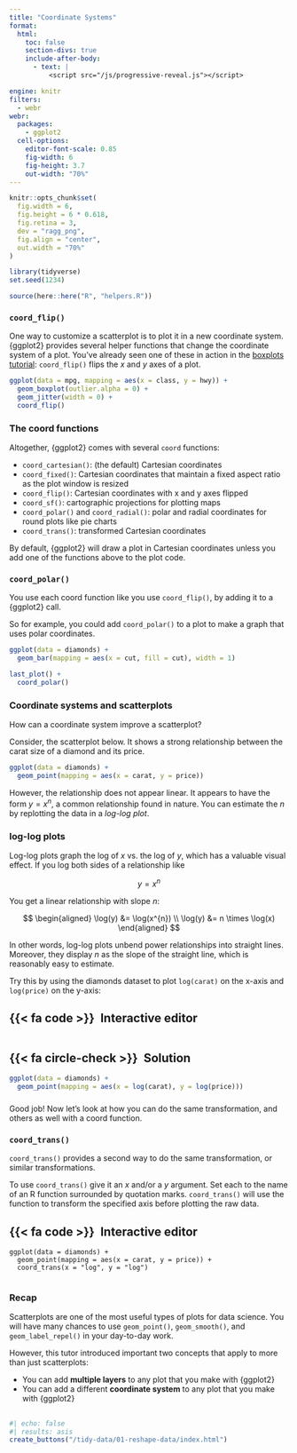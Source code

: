 ```yaml
---
title: "Coordinate Systems"
format:
  html: 
    toc: false
    section-divs: true
    include-after-body: 
      - text: |
          <script src="/js/progressive-reveal.js"></script>

engine: knitr
filters:
  - webr
webr:
  packages:
    - ggplot2
  cell-options:
    editor-font-scale: 0.85
    fig-width: 6
    fig-height: 3.7
    out-width: "70%"
---
```


```r
knitr::opts_chunk$set(
  fig.width = 6,
  fig.height = 6 * 0.618,
  fig.retina = 3,
  dev = "ragg_png",
  fig.align = "center",
  out.width = "70%"
)

library(tidyverse)
set.seed(1234)

source(here::here("R", "helpers.R"))
```

### `coord_flip()` {.no-hide}

One way to customize a scatterplot is to plot it in a new coordinate system. {ggplot2} provides several helper functions that change the coordinate system of a plot. You've already seen one of these in action in the [boxplots tutorial](/visualize-data/04-boxplots/): `coord_flip()` flips the $x$ and $y$ axes of a plot.

```r
ggplot(data = mpg, mapping = aes(x = class, y = hwy)) +
  geom_boxplot(outlier.alpha = 0) +
  geom_jitter(width = 0) +
  coord_flip()
```

### The coord functions

Altogether, {ggplot2} comes with several `coord` functions:

* `coord_cartesian()`: (the default) Cartesian coordinates
* `coord_fixed()`: Cartesian coordinates that maintain a fixed aspect ratio as the plot window is resized
* `coord_flip()`: Cartesian coordinates with x and y axes flipped
* `coord_sf()`: cartographic projections for plotting maps
* `coord_polar()` and `coord_radial()`: polar and radial coordinates for round plots like pie charts
* `coord_trans()`: transformed Cartesian coordinates

By default, {ggplot2} will draw a plot in Cartesian coordinates unless you add one of the functions above to the plot code.

### `coord_polar()`

You use each coord function like you use `coord_flip()`, by adding it to a {ggplot2} call.

So for example, you could add `coord_polar()` to a plot to make a graph that uses polar coordinates.

```r
ggplot(data = diamonds) +
  geom_bar(mapping = aes(x = cut, fill = cut), width = 1) 

last_plot() +
  coord_polar()
```

### Coordinate systems and scatterplots

How can a coordinate system improve a scatterplot? 

Consider, the scatterplot below. It shows a strong relationship between the carat size of a diamond and its price. 

```r
ggplot(data = diamonds) +
  geom_point(mapping = aes(x = carat, y = price)) 
```

However, the relationship does not appear linear. It appears to have the form $y = x^{n}$, a common relationship found in nature. You can estimate the $n$ by replotting the data in a _log-log plot_.

### log-log plots

Log-log plots graph the log of $x$ vs. the log of $y$, which has a valuable visual effect. If you log both sides of a relationship like

$$
y = x^{n}
$$

You get a linear relationship with slope $n$:

$$
\begin{aligned}
\log(y) &= \log(x^{n}) \\
\log(y) &= n \times \log(x)
\end{aligned}
$$

In other words, log-log plots unbend power relationships into straight lines. Moreover, they display $n$ as the slope of the straight line, which is reasonably easy to estimate.

Try this by using the diamonds dataset to plot `log(carat)` on the x-axis and `log(price)` on the y-axis:

::: {.panel-tabset}
## {{< fa code >}}&ensp;Interactive editor

```webr-r



```

## {{< fa circle-check >}}&ensp;Solution

```r
ggplot(data = diamonds) +
  geom_point(mapping = aes(x = log(carat), y = log(price))) 
```

:::

###

Good job! Now let's look at how you can do the same transformation, and others as well with a coord function.

### `coord_trans()`

`coord_trans()` provides a second way to do the same transformation, or similar transformations.

To use `coord_trans()` give it an $x$ and/or a $y$ argument. Set each to the name of an R function surrounded by quotation marks. `coord_trans()` will use the function to transform the specified axis before plotting the raw data. 

::: {.panel-tabset}
## {{< fa code >}}&ensp;Interactive editor

```webr-r
ggplot(data = diamonds) +
  geom_point(mapping = aes(x = carat, y = price)) +
  coord_trans(x = "log", y = "log")


```

:::


### Recap

Scatterplots are one of the most useful types of plots for data science. You will have many chances to use `geom_point()`, `geom_smooth()`, and `geom_label_repel()` in your day-to-day work.

However, this tutor introduced important two concepts that apply to more than just scatterplots:

* You can add **multiple layers** to any plot that you make with {ggplot2}
* You can add a different **coordinate system** to any plot that you make with {ggplot2}


##

```r
#| echo: false
#| results: asis
create_buttons("/tidy-data/01-reshape-data/index.html")
```

